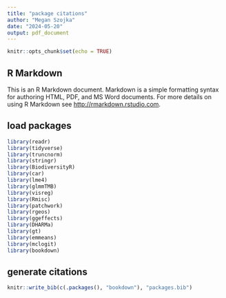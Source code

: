 ```yaml
---
title: "package citations"
author: "Megan Szojka"
date: "2024-05-20"
output: pdf_document
---
```


```r
knitr::opts_chunk$set(echo = TRUE)
```

## R Markdown

This is an R Markdown document. Markdown is a simple formatting syntax for authoring HTML, PDF, and MS Word documents. For more details on using R Markdown see <http://rmarkdown.rstudio.com>.

## load packages

```r
library(readr)
library(tidyverse)
library(truncnorm)
library(stringr)
library(BiodiversityR)
library(car)
library(lme4)
library(glmmTMB)
library(visreg)
library(Rmisc)
library(patchwork)
library(rgeos)
library(ggeffects)
library(DHARMa)
library(gt)
library(emmeans)
library(mclogit)
library(bookdown)

```

## generate citations

```r
knitr::write_bib(c(.packages(), "bookdown"), "packages.bib")
```


